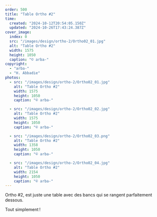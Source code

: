 ```yaml
---
order: 500
title: "Table Ortho #2"
time:
  created: "2024-10-12T20:54:05.150Z"
  updated: "2024-10-26T17:43:24.387Z"
cover_image:
  index: 0
  src: "/images/design/ortho-2/Ortho02_01.jpg"
  alt: "Table Ortho #2"
  width: 1575
  height: 1050
  caption: "© arba-"
copyright:
  - "arba-"
  - "H. Abbadie"
photos:
  - src: "/images/design/ortho-2/Ortho02_01.jpg"
    alt: "Table Ortho #2"
    width: 1575
    height: 1050
    caption: "© arba-"

  - src: "/images/design/ortho-2/Ortho02_02.jpg"
    alt: "Table Ortho #2"
    width: 1575
    height: 1050
    caption: "© arba-"

  - src: "/images/design/ortho-2/Ortho02_03.png"
    alt: "Table Ortho #2"
    width: 1358
    height: 1050
    caption: "© arba-"

  - src: "/images/design/ortho-2/Ortho02_04.jpg"
    alt: "Table Ortho #2"
    width: 2154
    height: 1050
    caption: "© arba-"
---
```


Ortho #2, est juste une table avec des bancs qui se rangent parfaitement dessous.

Tout simplement !
